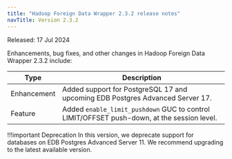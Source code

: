 ```yaml
---
title: "Hadoop Foreign Data Wrapper 2.3.2 release notes"
navTitle: Version 2.3.2
---
```


Released: 17 Jul 2024

Enhancements, bug fixes, and other changes in Hadoop Foreign Data Wrapper 2.3.2 include:

| Type        | Description                                                                                                              |
|-------------|--------------------------------------------------------------------------------------------------------------------------|
| Enhancement | Added support for PostgreSQL 17 and upcoming EDB Postgres Advanced Server 17.                                            |
| Feature     | Added `enable_limit_pushdown` GUC to control LIMIT/OFFSET push-down, at the session level.                               |

!!!important Deprecation
   In this version, we deprecate support for databases on EDB Postgres Advanced Server 11.
   We recommend upgrading to the latest available version.

